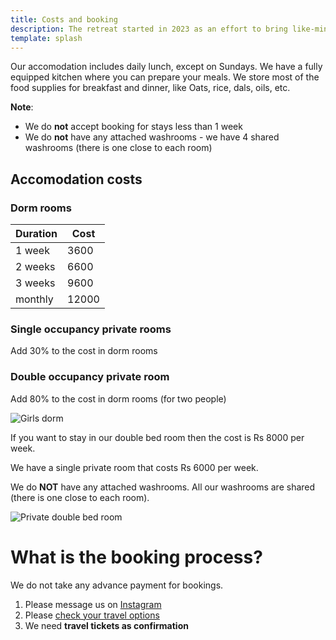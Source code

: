 ```yaml
---
title: Costs and booking
description: The retreat started in 2023 as an effort to bring like-minded people to experience the slow life, bring their arts and creative endeavors, walk in the tea garden or forests, meet local people and generally be happy and healthy. That’s it, no other agenda. If we can create some art, share music, work with the local public school, our goal will be accomplished!
template: splash
---
```


Our accomodation includes daily lunch, except on Sundays. We have a fully equipped kitchen where you can prepare your meals. We store most of the food supplies for breakfast and dinner, like Oats, rice, dals, oils, etc.

**Note**:

- We do **not** accept booking for stays less than 1 week
- We do **not** have any attached washrooms - we have 4 shared washrooms (there is one close to each room)

## Accomodation costs

### Dorm rooms

| Duration | Cost  |
| -------- | ----- |
| 1 week   | 3600  |
| 2 weeks  | 6600  |
| 3 weeks  | 9600  |
| monthly  | 12000 |

### Single occupancy private rooms

Add 30% to the cost in dorm rooms

### Double occupancy private room

Add 80% to the cost in dorm rooms (for two people)

![Girls dorm](../../../assets/Girls_dorm.jpg)

If you want to stay in our double bed room then the cost is Rs 8000 per week.

We have a single private room that costs Rs 6000 per week.

We do **NOT** have any attached washrooms. All our washrooms are shared (there is one close to each room).

![Private double bed room](../../../assets/Private_double_bed_room.jpg)

# What is the booking process?

We do not take any advance payment for bookings.

1. Please message us on [Instagram](https://www.instagram.com/curryhostel/)
2. Please [check your travel options](/about/how-to-reach-curry-hostel)
3. We need **travel tickets as confirmation**
